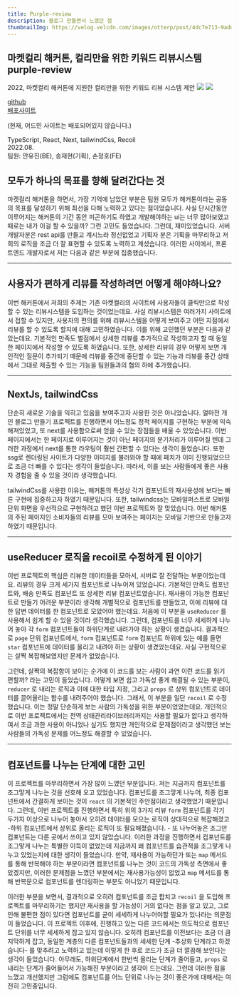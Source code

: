 ```yaml
---
title: Purple-review
description: 블로그 만들면서 느꼈던 점
thumbnailImg: https://velog.velcdn.com/images/otterp/post/4dc7e713-9add-440f-b762-c64f5664bc7b/image.png
---
```


## 마켓컬리 해커톤, 컬리만을 위한 키워드 리뷰시스템 purple-review

2022, 마켓컬리 해커톤에 지원한 컬리만을 위한 키워드 리뷰 시스템 제안
![](https://velog.velcdn.com/images/otterp/post/79ea1e73-e266-4586-aaa0-036d9aac57c0/image.png)
![](https://velog.velcdn.com/images/otterp/post/4dc7e713-9add-440f-b762-c64f5664bc7b/image.png)

[github](https://github.com/U-jjin/kurly-hackfesta-purplereview)  
[배포사이트](http://otter22.s3-website.ap-northeast-2.amazonaws.com/)

(현재, 어드민 사이트는 배포되어있지 않습니다.)

TypeScript, React, Next, tailwindCss, Recoil  
2022.08.  
팀원: 안유진(BE), 송재현(기획), 손정호(FE)

## 모두가 하나의 목표를 향해 달려간다는 것

마켓컬리 해커톤을 하면서, 가장 기억에 남았던 부분은 팀원 모두가 해커톤이라는 공동의 목표를 달성하기 위해 최선을 다해 노력하고 있다는 점이었습니다. 사실 단시간동안 이루어지는 해커톤의 기간 동안 피곤하기도 하였고 개발해야하는 ui는 너무 많아보였고 때로는 내가 이걸 할 수 있을까? 그런 고민도 들었습니다. 그런데, 재미있었습니다. 서버개발자분은 rest api를 만들고 계시느라 정신없었고 기획자 분은 기획을 마무리하고 저희의 로직을 조금 더 잘 표현할 수 있도록 노력하고 계셨습니다. 이러한 사이에서, 프론트엔드 개발자로서 저는 다음과 같은 부분에 집중했습니다.

---

## 사용자가 편하게 리뷰를 작성하려면 어떻게 해야하나요?

이번 해커톤에서 저희의 주제는 기존 마켓컬리의 사이트에 사용자들이 클릭만으로 작성할 수 있는 리뷰시스템을 도입하는 것이었는데요. 사실 리뷰시스템은 여러가지 사이트에서 접할 수 있지만, 사용자의 편의를 위해 리뷰시스템을 어떻게 보여주고 어떤 지점에서 리뷰를 할 수 있도록 할지에 대해 고민하였습니다. 이를 위해 고민했던 부분은 다음과 같았는데요. 기본적인 만족도 별점에서 상세한 리뷰를 추가적으로 작성하고자 할 때 동일한 페이지에서 작성할 수 있도록 하였습니다. 또한, 상세한 리뷰의 경우 어떻게 보면 개인적인 질문이 추가되기 때문에 리뷰를 중간에 중단할 수 있는 기능과 리뷰를 중간 상태에서 그대로 제출할 수 있는 기능을 팀원들과의 협의 하에 추가했습니다.

---

## NextJs, tailwindCss

단순히 새로운 기술을 익히고 있음을 보여주고자 사용한 것은 아니었습니다. 얼마전 개인 블로그 만들기 프로젝트를 진행하면서 어느정도 정적 페이지를 구현하는 부분에 익숙해져있었고, 또 next를 사용함으로써 얻을 수 있는 장점들을 배울 수 있었습니다. 이번 페이지에서는 한 페이지로 이루어지는 것이 아닌 페이지의 분기처리가 이루어질 텐데 그러한 과정에서 next를 통한 라우팅이 훨씬 간편할 수 있다는 생각이 들었습니다. 또한 ssg로 렌더링된 사이트가 다양한 이미지를 불러와야 할 때에 페치가 이미 진행되었으므로 조금 더 빠를 수 있다는 생각이 들었습니다. 따라서, 이를 보는 사람들에게 좋은 사용자 경험을 줄 수 있을 것이라 생각했습니다.

tailwindCss를 사용한 이유는, 해커톤의 특성상 각기 컴포넌트의 재사용성에 보다는 빠른 구현에 집중하고자 하였기 때문입니다. 또한, tailwindcss는 모바일퍼스트로 모바일단위 화면을 우선적으로 구현하려고 했던 이번 프로젝트와 잘 맞았습니다. 이번 해커톤의 주된 페이지인 소비자들의 리뷰를 모아 보여주는 페이지는 모바일 기반으로 만들고자 하였기 때문입니다.

---

## useReducer 로직을 recoil로 수정하게 된 이야기

이번 프로젝트의 핵심은 리뷰한 데이터들을 모아서, 서버로 잘 전달하는 부분이었는데요. 리뷰의 경우 크게 세가지 컴포넌트로 나누어져 있었습니다. 기본적인 만족도 컴포넌트와, 배송 만족도 컴포넌트 또 상세한 리뷰 컴포넌트였습니다. 재사용이 가능한 컴포넌트로 만들기 어려운 부분이라 생각해 개별적으로 컴포넌트를 만들었고, 이에 리뷰에 대한 답변 데이터를 한 컴포넌트로 모았어야 했는데요. 처음에 이 부분을 `useReducer` 를 사용해서 쉽게 할 수 있을 것이라 생각했습니다. 그런데, 컴포넌트를 너무 세세하게 나누어 놓아 각 `form` 컴포넌트들이 하위단계로 내려가야 하는 상황이 생겼습니다. 결과적으로 `page` 단위 컴포넌트에서, `form` 컴포넌트로 `form` 컴포넌트 하위에 있는 예를 들면 `star` 컴포넌트에 데이터를 올리고 내려야 하는 상황이 생겼었는데요. 사실 구현적으로는 살짝 복잡해보였지만 문제가 없었습니다.

그런데, 살짝의 복잡함이 보이는 순가에 이 코드를 보는 사람이 과연 이런 코드를 읽기 편할까? 라는 고민이 들었습니다. 어떻게 보면 쉽고 가독성 좋게 해결될 수 있는 부분이, `reducer` 로 내리는 로직과 이에 대한 타입 지정, 그리고 `props` 로 상위 컴포넌트로 데이터를 끌어올리는 함수를 내려주어야 했습니다. 그래서, 이 부분을 일단 `recoil` 로 수정했습니다. 이는 정말 단순하게 보는 사람의 가독성을 위한 부분이었었는데요. 개인적으로 이번 프로젝트에서는 전역 상태관리라이브러리까지는 사용할 필요가 없다고 생각하여서 조금 과한 사용이 아니었나 싶기도 했지만 개인적으로 문제점이라고 생각했던 보는 사람들의 가독성 문제를 어느정도 해결할 수 있었습니다.

---

## 컴포넌트를 나누는 단계에 대한 고민

이 프로젝트를 마무리하면서 가장 많이 느꼈던 부분입니다. 저는 지금까지 컴포넌트를 조그맣게 나누는 것을 선호해 오고 있었습니다. 컴포넌트를 조그맣게 나누어, 최종 컴포넌트에서 간결하게 보이는 것이 `react` 의 기본적인 주안점이라고 생각했었기 때문입니다. 그런데, 이번 프로젝트를 진행하면서 특히 위의 3가지 리뷰 `form` 컴포넌트를 각기 두가지 이상으로 나누어 놓아서 오히려 데이터를 모으는 로직이 상대적으로 복잡해졌고 -하위 컴포넌트에서 상위로 올리는 로직이 또 필요해졌습니다. - 또 나누어놓은 조그만 컴포넌트는 다른 곳에서 쓰이고 있지 않았습니다. 이러한 과정을 진행하면서 컴포넌트를 조그맣게 나누는 특별한 이득이 없었는데 지금까지 왜 컴포넌트를 습관적을 조그맣게 나누고 있었는지에 대한 생각이 들었습니다. 만약, 재사용이 가능하던가 또는 `map` 메서드를 통해 반복해야 하는 부분이라면 컴포넌트를 나누는 것이 코드의 가독성 측면에서 좋았겠지만, 이러한 문제점을 느꼈던 부분에서는 재사용가능성이 없었고 `map` 메서드를 통해 반복문으로 컴포넌트를 렌더링하는 부분도 아니었기 때문입니다.

이러한 부분을 보면서, 결과적으로 오히려 컴포넌트를 조금 합치고 `recoil` 을 도입해 프로젝트를 마무리하기는 했지만 재사용을 할 가능성이 거의 없다는 점을 알고 있고, 그로 인해 불편한 점이 있다면 컴포넌트를 굳이 세세하게 나누어야할 필요가 있나라는 의문점이 들었습니다. 이 프로젝트 이후에, 진행하고 있는 다른 코드에서는 의도적으로 컴포넌트 단위를 너무 세세하게 잡고 있지 않습니다. 오히려 컴포넌트를 이전보다는 조금 더 큼지막하게 잡고, 동일한 계층의 다른 컴포넌트들과의 세세한 단계 -추상화 단계라고 하겠습니다- 를 맞추려고 노력하고 있는데 이렇게 한 후로 코드가 조금 더 깔끔해 보인다는 생각이 들었습니다. 아무래도, 하위단계에서 한번씩 올리는 단계가 줄어들고, `props` 로 내리는 단계가 줄어들어서 가능해진 부분이라고 생각이 드는데요. 그런데 이러한 점을 느꼈고 개선했지만 그럼에도 컴포넌트를 어느 단위로 나누는 것이 좋은가에 대해서는 여전히 고민중입니다.
